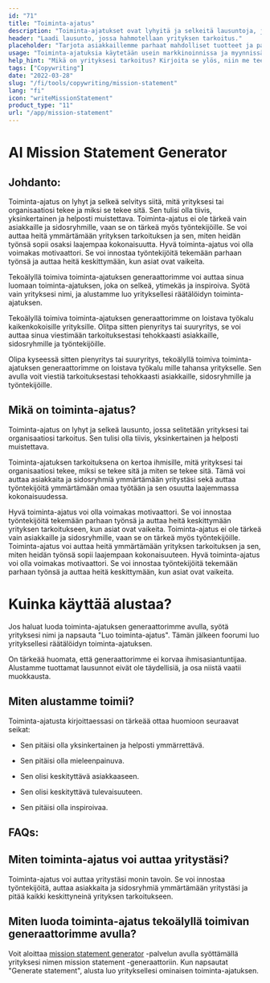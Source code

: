 ```yaml
---
id: "71"
title: "Toiminta-ajatus"
description: "Toiminta-ajatukset ovat lyhyitä ja selkeitä lausuntoja, joissa hahmotellaan yrityksen tarkoitus, mitä se tekee ja miksi se on olemassa. Niitä käytetään usein yrityksen arvojen ja tavoitteiden välittämiseen, ja niitä voidaan käyttää keinona erottaa yritys toisesta."
header: "Laadi lausunto, jossa hahmotellaan yrityksen tarkoitus."
placeholder: "Tarjota asiakkaillemme parhaat mahdolliset tuotteet ja palvelut."
usage: "Toiminta-ajatuksia käytetään usein markkinoinnissa ja myynnissä kertomaan, mitä yritys tekee ja miksi se on erilainen. Seuraava generaattori voi auttaa sinua suunnittelemaan ja aivovirtaamaan tyylitellyn toiminta-ajatuksen, joka on tiiviisti linjassa brändisi kanssa."
help_hint: "Mikä on yrityksesi tarkoitus? Kirjoita se ylös, niin me teemme siitä toiminta-ajatuksen."
tags: ["Copywriting"]
date: "2022-03-28"
slug: "/fi/tools/copywriting/mission-statement"
lang: "fi"
icon: "writeMissionStatement"
product_type: "11"
url: "/app/mission-statement"
---
```


# AI Mission Statement Generator

## Johdanto:

Toiminta-ajatus on lyhyt ja selkeä selvitys siitä, mitä yrityksesi tai organisaatiosi tekee ja miksi se tekee sitä. Sen tulisi olla tiivis, yksinkertainen ja helposti muistettava. Toiminta-ajatus ei ole tärkeä vain asiakkaille ja sidosryhmille, vaan se on tärkeä myös työntekijöille. Se voi auttaa heitä ymmärtämään yrityksen tarkoituksen ja sen, miten heidän työnsä sopii osaksi laajempaa kokonaisuutta. Hyvä toiminta-ajatus voi olla voimakas motivaattori. Se voi innostaa työntekijöitä tekemään parhaan työnsä ja auttaa heitä keskittymään, kun asiat ovat vaikeita.

Tekoälyllä toimiva toiminta-ajatuksen generaattorimme voi auttaa sinua luomaan toiminta-ajatuksen, joka on selkeä, ytimekäs ja inspiroiva. Syötä vain yrityksesi nimi, ja alustamme luo yrityksellesi räätälöidyn toiminta-ajatuksen.

Tekoälyllä toimiva toiminta-ajatuksen generaattorimme on loistava työkalu kaikenkokoisille yrityksille. Olitpa sitten pienyritys tai suuryritys, se voi auttaa sinua viestimään tarkoituksestasi tehokkaasti asiakkaille, sidosryhmille ja työntekijöille.

Olipa kyseessä sitten pienyritys tai suuryritys, tekoälyllä toimiva toiminta-ajatuksen generaattorimme on loistava työkalu mille tahansa yritykselle. Sen avulla voit viestiä tarkoituksestasi tehokkaasti asiakkaille, sidosryhmille ja työntekijöille.

## Mikä on toiminta-ajatus?

Toiminta-ajatus on lyhyt ja selkeä lausunto, jossa selitetään yrityksesi tai organisaatiosi tarkoitus. Sen tulisi olla tiivis, yksinkertainen ja helposti muistettava.

Toiminta-ajatuksen tarkoituksena on kertoa ihmisille, mitä yrityksesi tai organisaatiosi tekee, miksi se tekee sitä ja miten se tekee sitä. Tämä voi auttaa asiakkaita ja sidosryhmiä ymmärtämään yritystäsi sekä auttaa työntekijöitä ymmärtämään omaa työtään ja sen osuutta laajemmassa kokonaisuudessa.

Hyvä toiminta-ajatus voi olla voimakas motivaattori. Se voi innostaa työntekijöitä tekemään parhaan työnsä ja auttaa heitä keskittymään yrityksen tarkoitukseen, kun asiat ovat vaikeita. Toiminta-ajatus ei ole tärkeä vain asiakkaille ja sidosryhmille, vaan se on tärkeä myös työntekijöille. Toiminta-ajatus voi auttaa heitä ymmärtämään yrityksen tarkoituksen ja sen, miten heidän työnsä sopii laajempaan kokonaisuuteen. Hyvä toiminta-ajatus voi olla voimakas motivaattori. Se voi innostaa työntekijöitä tekemään parhaan työnsä ja auttaa heitä keskittymään, kun asiat ovat vaikeita.

# Kuinka käyttää alustaa?

Jos haluat luoda toiminta-ajatuksen generaattorimme avulla, syötä yrityksesi nimi ja napsauta "Luo toiminta-ajatus". Tämän jälkeen foorumi luo yrityksellesi räätälöidyn toiminta-ajatuksen.

On tärkeää huomata, että generaattorimme ei korvaa ihmisasiantuntijaa. Alustamme tuottamat lausunnot eivät ole täydellisiä, ja osa niistä vaatii muokkausta.

## Miten alustamme toimii?

Toiminta-ajatusta kirjoittaessasi on tärkeää ottaa huomioon seuraavat seikat:

- Sen pitäisi olla yksinkertainen ja helposti ymmärrettävä.

- Sen pitäisi olla mieleenpainuva.

- Sen olisi keskityttävä asiakkaaseen.

- Sen olisi keskityttävä tulevaisuuteen.

- Sen pitäisi olla inspiroivaa.

## FAQs:

## Miten toiminta-ajatus voi auttaa yritystäsi?

Toiminta-ajatus voi auttaa yritystäsi monin tavoin. Se voi innostaa työntekijöitä, auttaa asiakkaita ja sidosryhmiä ymmärtämään yritystäsi ja pitää kaikki keskittyneinä yrityksen tarkoitukseen.

## Miten luoda toiminta-ajatus tekoälyllä toimivan generaattorimme avulla?

Voit aloittaa [mission statement generator](/app/mission-statement) -palvelun avulla syöttämällä yrityksesi nimen mission statement -generaattoriin. Kun napsautat "Generate statement", alusta luo yrityksellesi ominaisen toiminta-ajatuksen.
